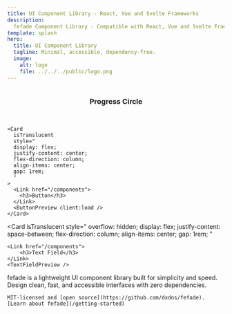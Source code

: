 ```yaml
---
title: UI Component Library - React, Vue and Svelte Frameworks
description:
  fefade Component Library - Compatible with React, Vue and Svelte Frameworks.
template: splash
hero:
  title: UI Component Library
  tagline: Minimal, accessible, dependency-free.
  image:
    alt: logo
    file: ../../../public/logo.png
---
```



<CardGrid stagger>
	<Card
      isTranslucent
      style="
      display: flex;
      justify-content: center;
      flex-direction: column;
      align-items: center;
      gap: 1rem;
      "
    >
    <Link href="/components">
      <h3>Progress Circle</h3>
    </Link>
    <ProgressCirclePreview client:load />
	</Card>

    <Card
      isTranslucent
      style="
      display: flex;
      justify-content: center;
      flex-direction: column;
      align-items: center;
      gap: 1rem;
      "
    >
      <Link href="/components">
        <h3>Button</h3>
      </Link>
      <ButtonPreview client:load />
    </Card>

<Card
	isTranslucent
	style="
    overflow: hidden;
    display: flex;
    justify-content: space-between;
    flex-direction: column;
    align-items: center;
    gap: 1rem;
    "
>
	<Link href="/components">
		<h3>Text Field</h3>
	</Link>
	<TextFieldPreview />
</Card>

  <div>
    <LinkCard title="All components" href="/components" />
    <LinkCard title="Explore templates" href="/templates"  />
  </div>
</CardGrid>

<About>
    fefade is a lightweight UI component library built for simplicity and speed.
    Design clean, fast, and accessible interfaces with zero dependencies.

    MIT-licensed and [open source](https://github.com/dxdns/fefade).
    [Learn about fefade](/getting-started)

</About>
